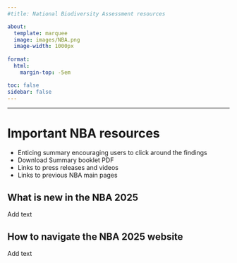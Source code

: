 ```yaml
---
#title: National Biodiversity Assessment resources

about:
  template: marquee
  image: images/NBA.png
  image-width: 1000px
 
format:
  html:
    margin-top: -5em

toc: false
sidebar: false
---
```


---------------------------------

# Important NBA resources {.unnumbered}

-   Enticing summary encouraging users to click around the findings
-   Download Summary booklet PDF
-   Links to press releases and videos
-   Links to previous NBA main pages

## What is new in the NBA 2025 {.unnumbered}

Add text

## How to navigate the NBA 2025 website {.unnumbered}

Add text
